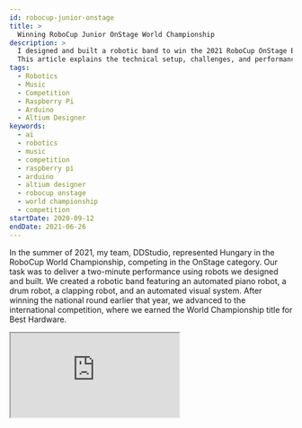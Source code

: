 ```yaml
---
id: robocup-junior-onstage
title: >
  Winning RoboCup Junior OnStage World Championship
description: >
  I designed and built a robotic band to win the 2021 RoboCup OnStage Best Hardware award.
  This article explains the technical setup, challenges, and performance that led to my team's success.
tags:
  - Robotics
  - Music
  - Competition
  - Raspberry Pi
  - Arduino
  - Altium Designer
keywords:
  - ai
  - robotics
  - music
  - competition
  - raspberry pi
  - arduino
  - altium designer
  - robocup onstage
  - world championship
  - competition
startDate: 2020-09-12
endDate: 2021-06-26
---
```


In the summer of 2021, my team, DDStudio, represented Hungary in the RoboCup World Championship, competing in the OnStage category. Our task was to deliver a two-minute performance using robots we designed and built. We created a robotic band featuring an automated piano robot, a drum robot, a clapping robot, and an automated visual system. After winning the national round earlier that year, we advanced to the international competition, where we earned the World Championship title for Best Hardware.

<iframe
  src="https://www.youtube.com/embed/iCG72TnOwXs?si=ub237qqjdstMdDci"
  title="RoboCup Junior International 2021 - OnStage Technical presentation - DDStudio"
  allow="accelerometer; autoplay; clipboard-write; encrypted-media; gyroscope; picture-in-picture; web-share"
  referrerPolicy="strict-origin-when-cross-origin"
  allowFullScreen
/>

The concept of a robotic band stemmed from our shared love of theater and musicals. With the pandemic limiting traditional performances, we saw an opportunity to bring music to RoboCup in a unique way. The robots were designed to play alongside us, as we performed on piano and guitar, combining human creativity with robotic precision.

The project's technical backbone was a Windows-based PC, which controlled the robots via Arduino microcontrollers. MIDI files were processed by custom software to generate arrays of notes and timings for each instrument. The piano robot used a slider mechanism with solenoids to press keys and a stepper motor for lateral movement, while the drum robot had individual solenoids for each drum and cymbal. Both systems used MOSFET circuits for control.

Originally, we planned to involve a jury member by having them play a drum sequence that the robots would replicate. However, due to the pandemic and the event being held online, we adapted by pre-programming the robots to perform alongside us. Despite the challenge, the robots played flawlessly, delivering a synchronized performance enhanced by a visual system using OBS-websocket.

After three days of competition, the jury unanimously awarded us Best Hardware. This recognition validated our months of work and showcased the potential of blending robotics with artistry. The experience taught us valuable lessons in engineering, creativity, and adaptability. While RoboCup marked the end of this project, it inspired us to keep exploring the intersection of technology and the arts.
